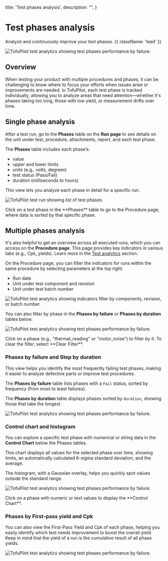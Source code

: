   title: 'Test phases analysis',
  description:
    "",
}


# Test phases analysis
Analyze and continuously improve your test phases. {{ className: 'lead' }}

<Image
  src="/phases-analysis.png"
  alt="TofuPilot test analytics showing test phases performance by failure."
/>

## Overview
When testing your product with multiple procedures and phases, it can be challenging to know where to focus your efforts when issues arise or improvements are needed. In TofuPilot, each test phase is tracked individually, allowing you to analyze areas that need attention—whether it's phases taking too long, those with low yield, or measurement drifts over time.

## Single phase analysis
After a test run, go to the **Phases** table on the **Run page** to see details on the unit under test, procedure, attachments, report, and each test phase.

The **Phases** table includes each phase’s:
- value
- upper and lower limits
- units (e.g., volts, degrees)
- test status (Pass/Fail)
- duration (milliseconds to hours)

This view lets you analyze each phase in detail for a specific run.

<Image
  src="/phases-analysis-page-run.png"
  alt="TofuPilot test run showing list of test phases."
/>

<Note>
  Click on a test phase in the **Phases** table to go to the Procedure page, where data is sorted by that specific phase.
</Note>

## Multiple phases analysis
It's also helpful to get an overview across all executed runs, which you can access on the **Procedure page**. This page provides key indicators in various tabs (e.g., Cpk, yields). Learn more in the [Test analytics](/analytics) section.

On the Procedure page, you can filter the indicators for runs within the same procedure by selecting parameters at the top right:

- Run date
- Unit under test component and revision
- Unit under test batch number


<Image
  src="/phases-analysis-page-procedure1.png"
  alt="TofuPilot test analytics showing indicators filter by components, revision, or batch number."
/>

You can also filter by phase in the **Phases by failure** or **Phases by duration** tables below.


<Image
  src="/phases-analysis-page-procedure2.png"
  alt="TofuPilot test analytics showing test phases performance by failure."
/>

<Note>
  Click on a phase (e.g., "thermal_reading" or "motor_noise") to filter by it. To clear the filter, select **Clear Filter**.
</Note>


### Phases by failure and Step by duration
This view helps you identify the most frequently failing test phases, making it easier to analyze defective parts or improve test procedures.

The **Phases by failure** table lists phases with a `Fail` status, sorted by frequency (from most to least failures).

The **Phases by duration** table displays phases sorted by `duration`, showing those that take the longest.

<Image
  src="/phases-analysis-page-procedure3.png"
  alt="TofuPilot test analytics showing test phases performance by failure."
/>


### Control chart and histogram
You can explore a specific test phase with numerical or string data in the **Control Chart** below the Phases tables.

This chart displays all values for the selected phase over time, showing limits, an automatically calculated 6-sigma standard deviation, and the average.

The histogram, with a Gaussian overlay, helps you quickly spot values outside the standard range.

<Image
  src="/phases-analysis-page-procedure4.png"
  alt="TofuPilot test analytics showing test phases performance by failure."
/>

<Note>
  Click on a phase with numeric or text values to display the **Control Chart**.
</Note>

### Phases by First-pass yield and Cpk

You can also view the First-Pass Yield and Cpk of each phase, helping you easily identify which test needs improvement to boost the overall yield. Keep in mind that the yield of a run is the cumulative result of all phase yields.

<Image
  src="/phases-analysis-page-procedure5.png"
  alt="TofuPilot test analytics showing test phases performance by failure."
/>

